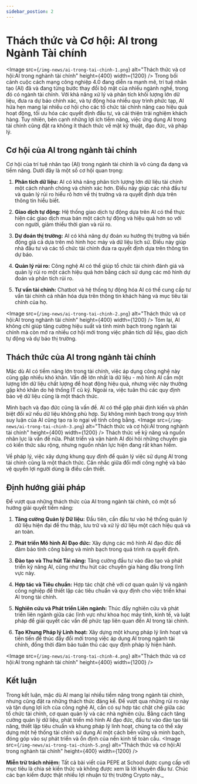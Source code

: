 ```yaml
---
sidebar_postion: 2
---
```


# Thách thức và Cơ hội: AI trong Ngành Tài chính
<Image
  src={`/img-news/ai-trong-tai-chinh-1.png`}
  alt="Thách thức và cơ hội:AI trong nghành tài chính"
  height={400}
  width={1200}
/>
Trong bối cảnh cuộc cách mạng công nghiệp 4.0 đang diễn ra mạnh mẽ, trí tuệ nhân tạo (AI) đã và đang từng bước thay đổi bộ mặt của nhiều ngành nghề, trong đó có ngành tài chính. Với khả năng xử lý và phân tích khối lượng lớn dữ liệu, đưa ra dự báo chính xác, và tự động hóa nhiều quy trình phức tạp, AI hứa hẹn mang lại nhiều cơ hội cho các tổ chức tài chính nâng cao hiệu quả hoạt động, tối ưu hóa các quyết định đầu tư, và cải thiện trải nghiệm khách hàng. Tuy nhiên, bên cạnh những lợi ích tiềm năng, việc ứng dụng AI trong tài chính cũng đặt ra không ít thách thức về mặt kỹ thuật, đạo đức, và pháp lý.
## Cơ hội của AI trong ngành tài chính
Cơ hội của trí tuệ nhân tạo (AI) trong ngành tài chính là vô cùng đa dạng và tiềm năng. Dưới đây là một số cơ hội quan trọng:

1. **Phân tích dữ liệu:** AI có khả năng phân tích lượng lớn dữ liệu tài chính một cách nhanh chóng và chính xác hơn. Điều này giúp các nhà đầu tư và quản lý rủi ro hiểu rõ hơn về thị trường và ra quyết định dựa trên thông tin hiểu biết.

2. **Giao dịch tự động:** Hệ thống giao dịch tự động dựa trên AI có thể thực hiện các giao dịch mua bán một cách tự động và hiệu quả hơn so với con người, giảm thiểu thời gian và rủi ro.

3. **Dự đoán thị trường:** AI có khả năng dự đoán xu hướng thị trường và biến động giá cả dựa trên mô hình học máy và dữ liệu lịch sử. Điều này giúp nhà đầu tư và các tổ chức tài chính đưa ra quyết định dựa trên thông tin dự báo.

4. **Quản lý rủi ro:** Công nghệ AI có thể giúp tổ chức tài chính đánh giá và quản lý rủi ro một cách hiệu quả hơn bằng cách sử dụng các mô hình dự đoán và phân tích rủi ro.

5. **Tư vấn tài chính:** Chatbot và hệ thống tự động hóa AI có thể cung cấp tư vấn tài chính cá nhân hóa dựa trên thông tin khách hàng và mục tiêu tài chính của họ.

<Image
  src={`/img-news/ai-trong-tai-chinh-2.png`}
  alt="Thách thức và cơ hội:AI trong nghành tài chính"
  height={400}
  width={1200}
/>
Tóm lại, AI không chỉ giúp tăng cường hiệu suất và tính minh bạch trong ngành tài chính mà còn mở ra nhiều cơ hội mới trong việc phân tích dữ liệu, giao dịch tự động và dự báo thị trường.
## Thách thức của AI trong ngành tài chính
Mặc dù AI có tiềm năng lớn trong tài chính, việc áp dụng công nghệ này cũng gặp nhiều khó khăn. Vấn đề lớn nhất là dữ liệu - mô hình AI cần một lượng lớn dữ liệu chất lượng để hoạt động hiệu quả, nhưng việc này thường gặp khó khăn do hệ thống IT cũ kỹ. Ngoài ra, việc tuân thủ các quy định bảo vệ dữ liệu cũng là một thách thức.

Minh bạch và đạo đức cũng là vấn đề. AI có thể gặp phải định kiến và phân biệt đối xử nếu dữ liệu không phù hợp. Sự không minh bạch trong quy trình suy luận của AI cũng tạo ra lo ngại về tính công bằng. 
<Image
  src={`/img-news/ai-trong-tai-chinh-3.png`}
  alt="Thách thức và cơ hội:AI trong nghành tài chính"
  height={400}
  width={1200}
/>
Thách thức về kỹ năng và nguồn nhân lực là vấn đề nữa. Phát triển và vận hành AI đòi hỏi những chuyên gia có kiến thức sâu rộng, nhưng nguồn nhân lực hiện đang rất khan hiếm.

Về pháp lý, việc xây dựng khung quy định để quản lý việc sử dụng AI trong tài chính cũng là một thách thức. Cân nhắc giữa đổi mới công nghệ và bảo vệ quyền lợi người dùng là điều cần thiết.
## Định hướng giải pháp
Để vượt qua những thách thức của AI trong ngành tài chính, có một số hướng giải quyết tiềm năng:

1. **Tăng cường Quản lý Dữ liệu:** Đầu tiên, cần đầu tư vào hệ thống quản lý dữ liệu hiện đại để thu thập, lưu trữ và xử lý dữ liệu một cách hiệu quả và an toàn.

2. **Phát triển Mô hình AI Đạo đức:** Xây dựng các mô hình AI đạo đức để đảm bảo tính công bằng và minh bạch trong quá trình ra quyết định.

3. **Đào tạo và Thu hút Tài năng:** Tăng cường đầu tư vào đào tạo và phát triển kỹ năng AI, cũng như thu hút các chuyên gia hàng đầu trong lĩnh vực này.

4. **Hợp tác và Tiêu chuẩn:** Hợp tác chặt chẽ với cơ quan quản lý và ngành công nghiệp để thiết lập các tiêu chuẩn và quy định cho việc triển khai AI trong tài chính.

5. **Nghiên cứu và Phát triển Liên ngành:** Thúc đẩy nghiên cứu và phát triển liên ngành giữa các lĩnh vực như khoa học máy tính, kinh tế, và luật pháp để giải quyết các vấn đề phức tạp liên quan đến AI trong tài chính.

6. **Tạo Khung Pháp lý Linh hoạt:** Xây dựng một khung pháp lý linh hoạt và tiên tiến để thúc đẩy đổi mới trong việc áp dụng AI trong ngành tài chính, đồng thời đảm bảo tuân thủ các quy định pháp lý hiện hành.

<Image
  src={`/img-news/ai-trong-tai-chinh-4.png`}
  alt="Thách thức và cơ hội:AI trong nghành tài chính"
  height={400}
  width={1200}
/>

## Kết luận
Trong kết luận, mặc dù AI mang lại nhiều tiềm năng trong ngành tài chính, nhưng cũng đặt ra những thách thức đáng kể. Để vượt qua những rủi ro này và tận dụng lợi ích của công nghệ AI, cần có sự hợp tác chặt chẽ giữa các tổ chức tài chính, cơ quan quản lý và các nhà nghiên cứu. Bằng cách tăng cường quản lý dữ liệu, phát triển mô hình AI đạo đức, đầu tư vào đào tạo tài năng, thiết lập tiêu chuẩn và khung pháp lý linh hoạt, chúng ta có thể xây dựng một hệ thống tài chính sử dụng AI một cách bền vững và minh bạch, đóng góp vào sự phát triển và ổn định của nền kinh tế toàn cầu.
<Image
  src={`/img-news/ai-trong-tai-chinh-5.png`}
  alt="Thách thức và cơ hội:AI trong nghành tài chính"
  height={400}
  width={1200}
/>

**Miễn trừ trách nhiệm:** Tất cả bài viết của PEPE at School được cung cấp với mục tiêu là chia sẻ kiến thức và không được xem là lời khuyên đầu tư. Chúc các bạn kiếm được thật nhiều lợi nhuận từ thị trường Crypto này._

